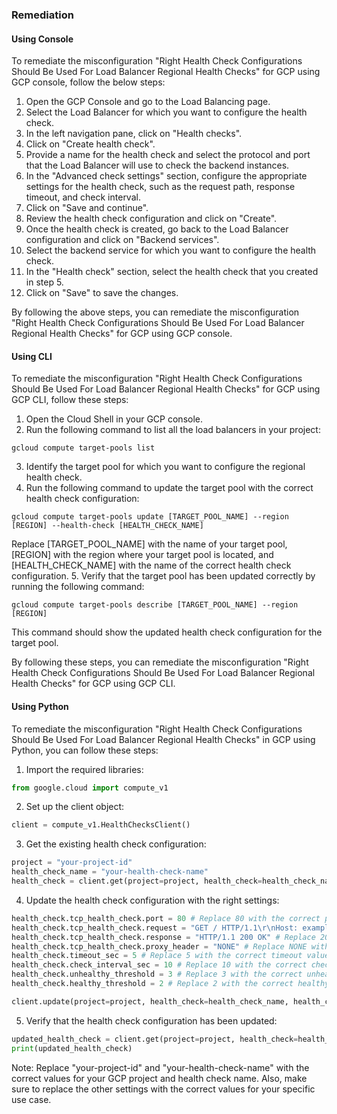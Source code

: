### Remediation

#### Using Console

To remediate the misconfiguration "Right Health Check Configurations Should Be Used For Load Balancer Regional Health Checks" for GCP using GCP console, follow the below steps:

1. Open the GCP Console and go to the Load Balancing page.
2. Select the Load Balancer for which you want to configure the health check.
3. In the left navigation pane, click on "Health checks".
4. Click on "Create health check".
5. Provide a name for the health check and select the protocol and port that the Load Balancer will use to check the backend instances.
6. In the "Advanced check settings" section, configure the appropriate settings for the health check, such as the request path, response timeout, and check interval.
7. Click on "Save and continue".
8. Review the health check configuration and click on "Create".
9. Once the health check is created, go back to the Load Balancer configuration and click on "Backend services".
10. Select the backend service for which you want to configure the health check.
11. In the "Health check" section, select the health check that you created in step 5.
12. Click on "Save" to save the changes.

By following the above steps, you can remediate the misconfiguration "Right Health Check Configurations Should Be Used For Load Balancer Regional Health Checks" for GCP using GCP console.

#### Using CLI

To remediate the misconfiguration "Right Health Check Configurations Should Be Used For Load Balancer Regional Health Checks" for GCP using GCP CLI, follow these steps:

1. Open the Cloud Shell in your GCP console.
2. Run the following command to list all the load balancers in your project:
```
gcloud compute target-pools list
```
3. Identify the target pool for which you want to configure the regional health check.
4. Run the following command to update the target pool with the correct health check configuration:
```
gcloud compute target-pools update [TARGET_POOL_NAME] --region [REGION] --health-check [HEALTH_CHECK_NAME]
```
Replace [TARGET_POOL_NAME] with the name of your target pool, [REGION] with the region where your target pool is located, and [HEALTH_CHECK_NAME] with the name of the correct health check configuration.
5. Verify that the target pool has been updated correctly by running the following command:
```
gcloud compute target-pools describe [TARGET_POOL_NAME] --region [REGION]
```
This command should show the updated health check configuration for the target pool.

By following these steps, you can remediate the misconfiguration "Right Health Check Configurations Should Be Used For Load Balancer Regional Health Checks" for GCP using GCP CLI.

#### Using Python

To remediate the misconfiguration "Right Health Check Configurations Should Be Used For Load Balancer Regional Health Checks" in GCP using Python, you can follow these steps:

1. Import the required libraries:

```python
from google.cloud import compute_v1
```

2. Set up the client object:

```python
client = compute_v1.HealthChecksClient()
```

3. Get the existing health check configuration:

```python
project = "your-project-id"
health_check_name = "your-health-check-name"
health_check = client.get(project=project, health_check=health_check_name)
```

4. Update the health check configuration with the right settings:

```python
health_check.tcp_health_check.port = 80 # Replace 80 with the correct port number
health_check.tcp_health_check.request = "GET / HTTP/1.1\r\nHost: example.com\r\n\r\n" # Replace example.com with the correct domain name
health_check.tcp_health_check.response = "HTTP/1.1 200 OK" # Replace 200 with the correct HTTP response code
health_check.tcp_health_check.proxy_header = "NONE" # Replace NONE with the correct proxy header setting
health_check.timeout_sec = 5 # Replace 5 with the correct timeout value
health_check.check_interval_sec = 10 # Replace 10 with the correct check interval value
health_check.unhealthy_threshold = 3 # Replace 3 with the correct unhealthy threshold value
health_check.healthy_threshold = 2 # Replace 2 with the correct healthy threshold value

client.update(project=project, health_check=health_check_name, health_check_resource=health_check)
```

5. Verify that the health check configuration has been updated:

```python
updated_health_check = client.get(project=project, health_check=health_check_name)
print(updated_health_check)
```

Note: Replace "your-project-id" and "your-health-check-name" with the correct values for your GCP project and health check name. Also, make sure to replace the other settings with the correct values for your specific use case.

